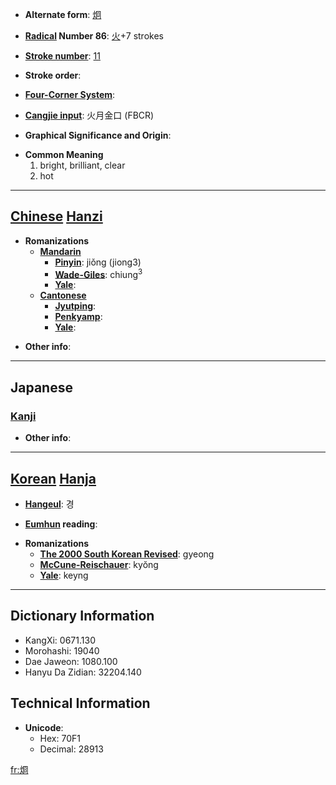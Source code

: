 * '''Alternate form''': [[炯]]

* '''[[Wiktionary:Chinese radical index| Radical]] Number 86''': [[Wiktionary:Chinese radical index 火|火]]+7 strokes

* '''[[Wiktionary:Chinese total strokes index|Stroke number]]''': [[Wiktionary:Chinese total strokes index 11|11]]

* '''Stroke order''': 

* '''[[Wiktionary:Chinese four corner index|Four-Corner System]]''': 

* '''[[Wiktionary:Chinese Cangjie index|Cangjie input]]''': 火月金口 (FBCR)

* '''Graphical Significance and Origin''': 

* '''Common Meaning'''
*#bright, brilliant, clear
*# hot


----

== [[Chinese]] [[Hanzi]] ==

* '''Romanizations'''
** '''[[Mandarin]]'''
*** '''[[Pinyin]]''': jiǒng (jiong3)
*** '''[[Wade-Giles]]''': chiung<sup>3</sup>
*** '''[[Yale]]''': 
** '''[[Cantonese]]'''
*** '''[[Jyutping]]''':
*** '''[[Penkyamp]]''': 
*** '''[[Yale]]''': 

* '''Other info''': 

----

==Japanese==
===[[Kanji]]===
{{kanji|on readings=[[けい]] (kei), [[きょう]] (kyō)
|kun readings=[[あきらか]] (akiraka)
}}

* '''Other info''':  

----

== [[Korean]] [[Hanja]] ==

* '''[[Hangeul]]''': 경

* '''[[Eumhun]] reading''': 

* '''Romanizations'''
** '''[[The 2000 South Korean Revised Romanization|The 2000 South Korean Revised]]''': gyeong
** '''[[McCune-Reischauer]]''': kyŏng
** '''[[Yale]]''': keyng

----

== Dictionary Information ==

* KangXi: 0671.130
* Morohashi: 19040
* Dae Jaweon: 1080.100
* Hanyu Da Zidian: 32204.140

== Technical Information ==

* '''Unicode''':
** Hex: 70F1
** Decimal: 28913

[[fr:烱]]